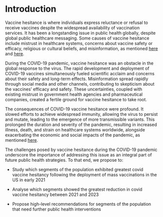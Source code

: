 # Introduction
Vaccine hesitance is where individuals express reluctance or refusal to receive vaccines despite the widespread availability of vaccination services. It has been a longstanding issue in public health globally, despite global public healthcare messaging. Some causes of vaccine hesitance include mistrust in healthcare systems, concerns about vaccine safety or efficacy, religious or cultural beliefs, and misinformation, as mentioned [here](https://www.aafp.org/news/health-of-the-public/vaccine-hesitancy-reasons.html) and [here](https://www.ncbi.nlm.nih.gov/pmc/articles/PMC9659512/). 

During the COVID-19 pandemic, vaccine hesitance was an obstacle in the global response to the virus. The rapid development and deployment of COVID-19 vaccines simultaneously fueled scientific acclaim and concerns about their safety and long-term effects. Misinformation spread rapidly through social media and other channels, contributing to skepticism about the vaccines' efficacy and safety. These uncertainties, coupled with existing mistrust in government health agencies and pharmaceutical companies, created a fertile ground for vaccine hesitance to take root.

The consequences of COVID-19 vaccine hesitance were profound. It slowed efforts to achieve widespread immunity, allowing the virus to persist and mutate, leading to the emergence of more transmissible variants. This prolonged the duration and severity of the pandemic, resulting in increased illness, death, and strain on healthcare systems worldwide, alongside exacerbating the economic and social impacts of the pandemic, as mentioned [here](https://www.nature.com/articles/s43856-022-00075-x). 

The challenges posed by vaccine hesitance during the COVID-19 pandemic underscore the importance of addressing this issue as an integral part of future public health strategies. To that end, we propose to:

- Study which segments of the population exhibited greatest covid vaccine hesitancy following the deployment of mass vaccinations in the US in early 2021

- Analyse which segments showed the greatest reduction in covid vaccine hesitancy between 2021 and 2023

- Propose high-level recommendations for segments of the population that need further public health interventions 
